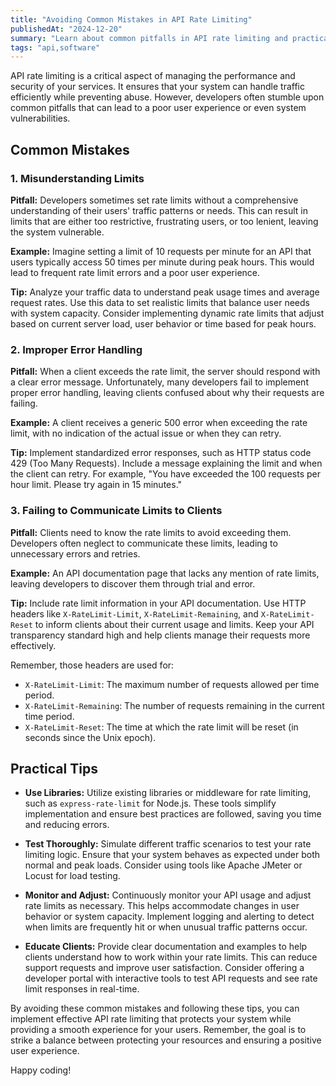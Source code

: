 ```yaml
---
title: "Avoiding Common Mistakes in API Rate Limiting"
publishedAt: "2024-12-20"
summary: "Learn about common pitfalls in API rate limiting and practical tips to avoid them."
tags: "api,software"
---
```


API rate limiting is a critical aspect of managing the performance and security of your services. It ensures that your system can handle traffic efficiently while preventing abuse. However, developers often stumble upon common pitfalls that can lead to a poor user experience or even system vulnerabilities.

## Common Mistakes

### 1. Misunderstanding Limits

**Pitfall:** Developers sometimes set rate limits without a comprehensive understanding of their users' traffic patterns or needs. This can result in limits that are either too restrictive, frustrating users, or too lenient, leaving the system vulnerable.

**Example:** Imagine setting a limit of 10 requests per minute for an API that users typically access 50 times per minute during peak hours. This would lead to frequent rate limit errors and a poor user experience.

**Tip:** Analyze your traffic data to understand peak usage times and average request rates. Use this data to set realistic limits that balance user needs with system capacity. Consider implementing dynamic rate limits that adjust based on current server load, user behavior or time based for peak hours.

### 2. Improper Error Handling

**Pitfall:** When a client exceeds the rate limit, the server should respond with a clear error message. Unfortunately, many developers fail to implement proper error handling, leaving clients confused about why their requests are failing.

**Example:** A client receives a generic 500 error when exceeding the rate limit, with no indication of the actual issue or when they can retry.

**Tip:** Implement standardized error responses, such as HTTP status code 429 (Too Many Requests). Include a message explaining the limit and when the client can retry. For example, "You have exceeded the 100 requests per hour limit. Please try again in 15 minutes."

### 3. Failing to Communicate Limits to Clients

**Pitfall:** Clients need to know the rate limits to avoid exceeding them. Developers often neglect to communicate these limits, leading to unnecessary errors and retries.

**Example:** An API documentation page that lacks any mention of rate limits, leaving developers to discover them through trial and error.

**Tip:** Include rate limit information in your API documentation. Use HTTP headers like `X-RateLimit-Limit`, `X-RateLimit-Remaining`, and `X-RateLimit-Reset` to inform clients about their current usage and limits. Keep your API transparency standard high and help clients manage their requests more effectively.

Remember, those headers are used for:

- `X-RateLimit-Limit`: The maximum number of requests allowed per time period.
- `X-RateLimit-Remaining`: The number of requests remaining in the current time period.
- `X-RateLimit-Reset`: The time at which the rate limit will be reset (in seconds since the Unix epoch).

## Practical Tips

- **Use Libraries:** Utilize existing libraries or middleware for rate limiting, such as `express-rate-limit` for Node.js. These tools simplify implementation and ensure best practices are followed, saving you time and reducing errors.

- **Test Thoroughly:** Simulate different traffic scenarios to test your rate limiting logic. Ensure that your system behaves as expected under both normal and peak loads. Consider using tools like Apache JMeter or Locust for load testing.

- **Monitor and Adjust:** Continuously monitor your API usage and adjust rate limits as necessary. This helps accommodate changes in user behavior or system capacity. Implement logging and alerting to detect when limits are frequently hit or when unusual traffic patterns occur.

- **Educate Clients:** Provide clear documentation and examples to help clients understand how to work within your rate limits. This can reduce support requests and improve user satisfaction. Consider offering a developer portal with interactive tools to test API requests and see rate limit responses in real-time.

By avoiding these common mistakes and following these tips, you can implement effective API rate limiting that protects your system while providing a smooth experience for your users. Remember, the goal is to strike a balance between protecting your resources and ensuring a positive user experience.

Happy coding!
